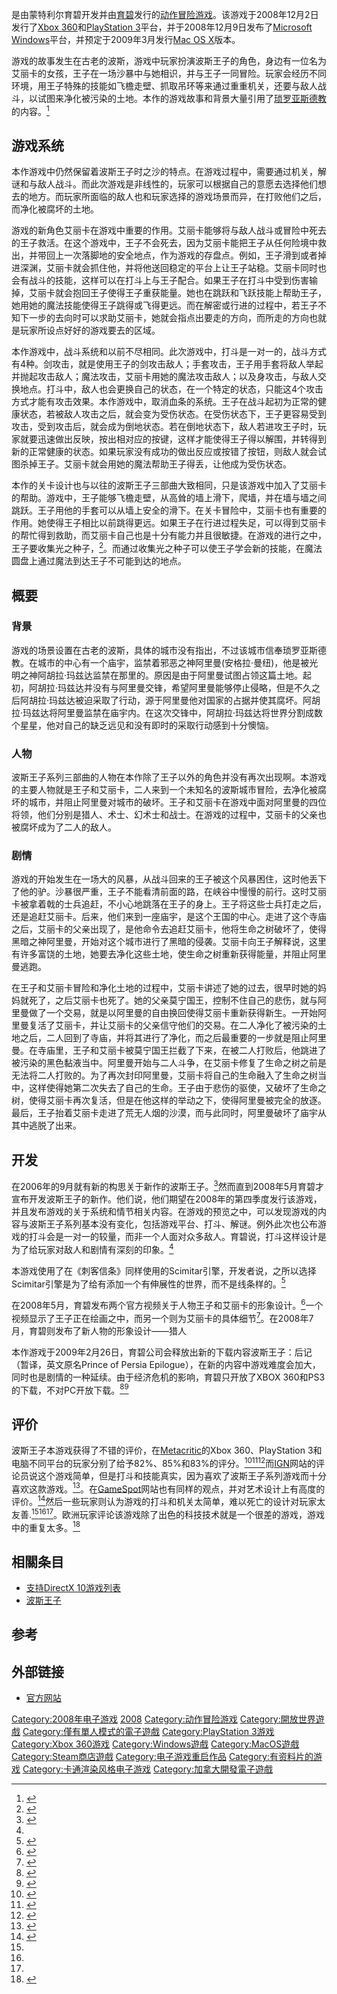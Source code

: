 {{NoteTA|G1=Games}}
{{Infobox VG
| title    = 波斯王子
| image = File:Prince of Persia Boxart.jpg
| caption   = 《波斯王子》简体中文版封面
| english = Prince of Persia
| developer  = [[蒙特利尔育碧|蒙特利尔育碧]]
| publisher  = [[育碧软件|育碧软件]]
| distributor = 
| designer   = Jean-Christophe Guyot
| composer   = Inon Zur, Stuart Chatwood<ref name="press_release">{{cite web |url=http://www.music4games.net/News_Display.aspx?id=1094 |title=Prince of Persia Soundtrack composed by Inon Zur and Stuart Chatwood |date=October 30, 2008 |publisher=Music 4 Games.net |language=en |access-date=2009-02-19 |archive-date=2008-12-19 |archive-url=https://web.archive.org/web/20081219211718/http://www.music4games.net/News_Display.aspx?id=1094 |dead-url=no }}</ref>
| series    = [[波斯王子系列|波斯王子系列]]
| engine    = Scimitar引擎
| platform   = 
| release   =  '''PS3'''、'''Xbox 360'''{{Vgrelease|NA|2008年12月2日<ref name="release">{{cite press release|title=Ubisoft Announces Release Date for Prince Of Persia|publisher=Ubisoft|url=http://kotaku.com/5051794/prince-of-persia-hits-in-december|date=2008-09-18|accessdate=2008-09-18|archive-date=2013-06-30|archive-url=https://www.webcitation.org/6HktrvIzS?url=http://kotaku.com/5051794/prince-of-persia-hits-in-december|dead-url=no}}</ref><ref name="poprelease-gspot"/>|EU|2008年12月4日<ref name="poprelease-gspot">{{cite web|url=http://www.gamespot.com/news/6197878.html?tag=latestheadlines;title;1|title=Prince of Persia gets coronation date|last=Sinclair|first=Brendan|date=September 18, 2008|publisher=GameSpot|language=en|accessdate=2008-09-19|archive-date=2008-12-20|archive-url=https://web.archive.org/web/20081220085257/http://www.gamespot.com/news/6197878.html?tag=latestheadlines;title;1|dead-url=no}}</ref>}}
'''Microsoft Windows'''{{Vgrelease|NA|2008年12月9日<ref name="release_ubi_forum">{{cite web|title=Ubisoft Confirm Release Dates for Prince Of Persia|publisher=Ubisoft|url=http://forums.ubi.com/eve/forums/a/tpc/f/861108132/m/5071031607|date=2008-11-17|accessdate=2008年12月2日|deadurl=yes|archiveurl=https://web.archive.org/web/20081219185939/http://forums.ubi.com/eve/forums/a/tpc/f/861108132/m/5071031607|archivedate=2008年12月19日}}</ref>|TW|2009年3月28日<ref>{{Cite_web | url = http://store.steampowered.com/app/19980/?snr=1_7_7_230_150_15 | title = Steam 上的 Prince of Persia® | publisher = Steam | accessdate = 2016-10-19 | archive-date = 2019-12-10 | archive-url = https://web.archive.org/web/20191210111430/https://store.steampowered.com/app/19980/?snr=1_7_7_230_150_15 | dead-url = no }}</ref><ref>{{cite web |url=http://www.gamebase.com.tw/news/news_content.php?sno=85535978&news_category=2 |title=年度最佳动作游戏《新波斯王子》中文化全新上市 |date=2009年3月24日 |publisher=游戏基地 |language=zh-hant |accessdate=2009-03-25 |archive-date=2009-03-25 |archive-url=https://web.archive.org/web/20090325101845/http://www.gamebase.com.tw/news/news_content.php?sno=85535978&news_category=2 |dead-url=no }}</ref>|CN|2009年7月24日|EU|2008年12月12日<ref name="release_ubi_forum"/>}}
'''Mac OS X'''{{Vgrelease|NA|2009年3月<ref name="transgaming_press_release">{{cite web|title=Ubisoft Announces New Mac Titles|publisher=TransGaming|url=http://transgaming.com/news/?id=114|date=2009-02-19|accessdate=2009-03-25|archive-date=2013-06-30|archive-url=https://www.webcitation.org/6HktturHT?url=http://transgaming.com/news/?id=114|dead-url=yes}}</ref>}}
| genre    = [[动作冒险游戏|动作冒险游戏]]
| modes    = [[单人游戏|单人]] 
| platforms  = [[Microsoft_Windows|Microsoft Windows]]、[[PlayStation_3|PlayStation 3]]、[[Xbox_360|Xbox 360]]
}} 

{{vgname|波斯王子|en=Prince of Persia|aka=波斯王子：奇迹、波斯王子：重生}}是由蒙特利尔育碧开发并由[[育碧|育碧]]发行的[[动作冒险游戏|动作冒险游戏]]。该游戏于2008年12月2日发行了[[Xbox_360|Xbox 360]]和[[PlayStation_3|PlayStation 3]]平台，并于2008年12月9日发布了[[Microsoft_Windows|Microsoft Windows]]平台，并预定于2009年3月发行[[Mac_OS_X|Mac OS X]]版本。

游戏的故事发生在古老的波斯，游戏中玩家扮演波斯王子的角色，身边有一位名为艾丽卡的女孩，王子在一场沙暴中与她相识，并与王子一同冒险。玩家会经历不同环境，用王子特殊的技能如飞檐走壁、抓取吊环等来通过重重机关，还要与敌人战斗，以试图来净化被污染的土地。本作的游戏故事和背景大量引用了[[琐罗亚斯德教|琐罗亚斯德教]]的内容。<ref>{{cite web|title=Questions & Answers with Ben Mattes (Producer)|url=http://kotaku.com/5011425/prince-of-persia-ditches-roots-gets-a-final-fantasy-make+over|access-date=2009-02-19|archive-date=2014-02-22|archive-url=https://web.archive.org/web/20140222150133/http://kotaku.com/5011425/prince-of-persia-ditches-roots-gets-a-final-fantasy-make+over|dead-url=no}}</ref>

== 游戏系统 ==

本作游戏中仍然保留着波斯王子时之沙的特点。在游戏过程中，需要通过机关，解谜和与敌人战斗。而此次游戏是非线性的，玩家可以根据自己的意愿去选择他们想去的地方。而玩家所面临的敌人也和玩家选择的游戏场景而异，在打败他们之后，而净化被腐坏的土地。

游戏的新角色艾丽卡在游戏中重要的作用。艾丽卡能够将与敌人战斗或冒险中死去的王子救活。在这个游戏中，王子不会死去，因为艾丽卡能把王子从任何险境中救出，并带回上一次落脚地的安全地点，作为游戏的存盘点。例如，王子滑到或者掉进深渊，艾丽卡就会抓住他，并将他送回稳定的平台上让王子站稳。艾丽卡同时也会有战斗的技能，这样可以在打斗上与王子配合。如果王子在打斗中受到伤害输掉，艾丽卡就会抱回王子使得王子重获能量。她也在跳跃和飞跃技能上帮助王子，她用她的魔法技能使得王子跳得或飞得更远。而在解密或行进的过程中，若王子不知下一步的去向时可以求助艾丽卡，她就会指点出要走的方向，而所走的方向也就是玩家所设点好好的游戏要去的区域。

本作游戏中，战斗系统和以前不尽相同。此次游戏中，打斗是一对一的，战斗方式有4种。剑攻击，就是使用王子的剑攻击敌人；手套攻击，王子用手套将敌人举起并抛起攻击敌人；魔法攻击，艾丽卡用她的魔法攻击敌人；以及身攻击，与敌人交换地点。打斗中，敌人也会更换自己的状态，在一个特定的状态，只能这4个攻击方式才能有攻击效果。本作游戏中，取消血条的系统。王子在战斗起初为正常的健康状态，若被敌人攻击之后，就会变为受伤状态。在受伤状态下，王子更容易受到攻击，受到攻击后，就会成为倒地状态。若在倒地状态下，敌人若进攻王子时，玩家就要迅速做出反映，按出相对应的按键，这样才能使得王子得以解围，并转得到新的正常健康的状态。如果玩家没有成功的做出反应或按错了按钮，则敌人就会试图杀掉王子。艾丽卡就会用她的魔法帮助王子得丢，让他成为受伤状态。

本作的关卡设计也与以往的波斯王子三部曲大致相同，只是该游戏中加入了艾丽卡的帮助。游戏中，王子能够飞檐走壁，从高耸的墙上滑下，爬墙，并在墙与墙之间跳跃。王子用他的手套可以从墙上安全的滑下。在关卡冒险中，艾丽卡也有重要的作用。她使得王子相比以前跳得更远。如果王子在行进过程失足，可以得到艾丽卡的帮忙得到救助，而艾丽卡自己也是十分有能力并且很敏捷。在游戏的进行之中，王子要收集光之种子，<ref>{{cite web|title=E3 stage interview|url=http://uk.gamespot.com/video/945943/6194170/videoplayerpop?rgroup=e32008_videos|accessdate=2009-02-19|archive-date=2012-06-30|archive-url=https://archive.today/20120630000752/http://uk.gamespot.com/video/945943/6194170/videoplayerpop?rgroup=e32008_videos|dead-url=yes}}</ref>。而通过收集光之种子可以使王子学会新的技能，在魔法圆盘上通过魔法到达王子不可能到达的地点。

== 概要 ==
=== 背景 ===
游戏的场景设置在古老的波斯，具体的城市没有指出，不过该城市信奉琐罗亚斯德教。在城市的中心有一个庙宇，监禁着邪恶之神阿里曼(安格拉·曼纽)，他是被光明之神阿胡拉·玛兹达监禁在那里的。原因是由于阿里曼试图占领这篇土地。起初，阿胡拉·玛兹达并没有与阿里曼交锋，希望阿里曼能够停止侵略，但是不久之后阿胡拉·玛兹达被迫采取了行动，源于阿里曼他对国家的占据并使其腐坏。阿胡拉·玛兹达将阿里曼监禁在庙宇内。在这次交锋中，阿胡拉·玛兹达将世界分割成数个星星，他对自己的缺乏远见和没有即时的采取行动感到十分懊恼。
=== 人物 ===
波斯王子系列三部曲的人物在本作除了王子以外的角色并没有再次出现啊。本游戏的主要人物就是王子和艾丽卡，二人来到一个未知名的波斯城市冒险，去净化被腐坏的城市，并阻止阿里曼对城市的破坏。王子和艾丽卡在游戏中面对阿里曼的四位将领，他们分别是猎人、术士、幻术士和战士。在游戏的过程中，艾丽卡的父亲也被腐坏成为了二人的敌人。

=== 剧情 ===

游戏的开始发生在一场大的风暴，从战斗回来的王子被这个风暴困住，这时他丢下了他的驴。沙暴很严重，王子不能看清前面的路，在峡谷中慢慢的前行。这时艾丽卡被拿着戟的士兵追赶，不小心地跳落在王子的身上。王子将这些士兵打走之后，还是追赶艾丽卡。后来，他们来到一座庙宇，是这个王国的中心。走进了这个寺庙之后，艾丽卡的父亲出现了，是他命令去追赶艾丽卡，他将生命之树破坏了，使得黑暗之神阿里曼，开始对这个城市进行了黑暗的侵袭。艾丽卡向王子解释说，这里有许多富饶的土地，她要去净化这些土地，使生命之树重新获得能量，并阻止阿里曼逃跑。

在王子和艾丽卡冒险和净化土地的过程中，艾丽卡讲述了她的过去，很早时她的妈妈就死了，之后艾丽卡也死了。她的父亲莫宁国王，控制不住自己的悲伤，就与阿里曼做了一个交易，就是以阿里曼的自由换回使得艾丽卡重新获得新生。一开始阿里曼复活了艾丽卡，并让艾丽卡的父亲信守他们的交易。在二人净化了被污染的土地之后，二人回到了寺庙，并将其进行了净化，而之后最重要的一步就是阻止阿里曼。在寺庙里，王子和艾丽卡被莫宁国王拦截了下来，在被二人打败后，他跳进了被污染的黑色黏液当中。阿里曼开始与二人斗争，在艾丽卡修复了生命之树之前是无法将二人打败的。为了再次封印阿里曼，艾丽卡将自己的生命融入了生命之树当中，这样使得她第二次失去了自己的生命。王子由于悲伤的驱使，又破坏了生命之树，使得艾丽卡再次复活，但是在他这样的举动之下，使得阿里曼被完全的放逐。最后，王子抬着艾丽卡走进了荒无人烟的沙漠，而与此同时，阿里曼破坏了庙宇从其中逃脱了出来。

== 开发 ==
在2006年的9月就有新的构思关于新作的波斯王子。<ref>{{cite web|title=Leaked Concept Art|url=http://uk.ps3.ign.com/articles/733/733959p1.html|access-date=2009-02-19|archive-date=2012-02-12|archive-url=https://web.archive.org/web/20120212064230/http://uk.ps3.ign.com/articles/733/733959p1.html|dead-url=yes}}</ref>然而直到2008年5月育碧才宣布开发波斯王子的新作。他们说，他们期望在2008年的第四季度发行该游戏，并且发布游戏的关于系统和情节相关内容。在游戏的预览之中，可以发现游戏的内容与波斯王子系列基本没有变化，包括游戏平台、打斗、解谜。例外此次也公布游戏的打斗会是一对一的较量，而非一个人面对众多敌人。育碧说，打斗这样设计是为了给玩家对敌人和剧情有深刻的印象。<ref name="ubidaysinterview"/>

本游戏使用了在《刺客信条》同样使用的Scimitar引擎，开发者说，之所以选择 Scimitar引擎是为了给有添加一个有伸展性的世界，而不是线条样的。<ref name="ubidaysinterview">{{cite web|title=Ubidays Interview|url=http://www.gametrailers.com/player/34580.html|access-date=2009-02-19|archive-date=2012-08-07|archive-url=https://www.webcitation.org/69jwO8c7n?url=http://www.gametrailers.com/|dead-url=no}}</ref>

在2008年5月，育碧发布两个官方视频关于人物王子和艾丽卡的形象设计。<ref>{{cite web|title=Prince Speed Art|url=http://www.gametrailers.com/player/33651.html|accessdate=2009-01-10|publisher=Gametrailers|archive-date=2009-04-10|archive-url=https://web.archive.org/web/20090410063732/http://www.gametrailers.com/player/33651.html|dead-url=no}}</ref>一个视频显示了王子正在绘画之中，而另一个则为艾丽卡的具体细节<ref>{{cite web|title=Elika Speed Art|url=http://www.gametrailers.com/player/34326.html|access-date=2009-02-19|archive-date=2009-04-20|archive-url=https://web.archive.org/web/20090420034740/http://www.gametrailers.com/player/34326.html|dead-url=no}}</ref>。在2008年7月，育碧则发布了新人物的形象设计——猎人

本作游戏于2009年2月26日，育碧公司会释放出新的下载内容波斯王子：后记（暂译，英文原名Prince of Persia Epilogue），在新的内容中游戏难度会加大，同时也是剧情的一种延续。由于经济危机的影响，育碧只开放了XBOX 360和PS3的下载，不对PC开放下载。<ref>{{Cite web |url=http://www.shacknews.com/onearticle.x/57048 |title=存档副本 |access-date=2009-02-19 |archive-date=2010-06-20 |archive-url=https://web.archive.org/web/20100620081057/http://www.shacknews.com/onearticle.x/57048 |dead-url=no }}</ref><ref>{{Cite web |url=http://xbox360.ign.com/articles/940/940408p3.html |title=存档副本 |access-date=2009-02-19 |archive-date=2012-04-04 |archive-url=https://web.archive.org/web/20120404114104/http://xbox360.ign.com/articles/940/940408p3.html |dead-url=no }}</ref>

== 评价 ==
{{VG Reviews
|IGN = Xbox 360/PS3：9.3/10<ref name="ignreview"/>
|1UP = Xbox 360：B+
|GameRev = Xbox 360：B
|Edge=5/10<ref>E197 p84-85</ref>
|EuroG=6/10<ref name="eurogamerreview"/>
|GSpot = PC：8.0/10<ref name="gamespotreview"/>
|
|compilation = yes
|
|MC = Xbox 360：81%（基于70个评价）<ref name="metacritic360"/><br />PlayStation 3：84%（基于58个评价）<ref name="metacriticPS3"/><br />PC：82%（基于24个评价）<ref name="metacriticPC"/>
}}
波斯王子本游戏获得了不错的评价，在[[Metacritic|Metacritic]]的Xbox 360、PlayStation 3和电脑不同平台的玩家分别了给予82%、85%和83%的评分。<ref name="metacritic360">{{cite web |title=''Prince of Persia'' at Metacritic (Xbox 360) |url=http://www.metacritic.com/games/platforms/xbox360/princeofpersia |accessdate=2009-01-06 |publisher=Metacritic |archive-date=2012-03-21 |archive-url=https://www.webcitation.org/66Ks7r9F0?url=http://www.metacritic.com/game/xbox-360/prince-of-persia |dead-url=no }}</ref><ref name="metacriticPS3">{{cite web |title=''Prince of Persia'' at Metacritic (Playstation 3) |url=http://www.metacritic.com/games/platforms/ps3/princeofpersia |accessdate=2009-01-06 |publisher=Metacritic |archive-date=2012-03-21 |archive-url=https://www.webcitation.org/66Ks8peqD?url=http://www.metacritic.com/game/playstation-3/prince-of-persia |dead-url=no }}</ref><ref name="metacriticPC">{{cite web |title=''Prince of Persia'' at Metacritic (PC) |url=http://www.metacritic.com/games/platforms/pc/princeofpersia |accessdate=2009-01-06 |publisher=Metacritic |archive-date=2012-03-21 |archive-url=https://www.webcitation.org/66KwjxgeK?url=http://www.metacritic.com/game/pc/prince-of-persia |dead-url=no }}</ref>而[[IGN|IGN]]网站的评论员说这个游戏简单，但是打斗和技能真实，因为喜欢了波斯王子系列游戏而十分喜欢这款游戏。<ref name="ignreview">{{cite web |title=''Prince of Persia'' review at IGN |url=http://xbox360.ign.com/articles/934/934014p1.html |first=Hilary |last=Goldstein |date=2008-11-26 |accessdate=2009-01-02 |publisher=[[IGN|IGN]] |archive-date=2012-03-21 |archive-url=https://www.webcitation.org/66KrxZ9v8?url=http://xbox360.ign.com/articles/934/934014p1.html |dead-url=no }}</ref>。在[[GameSpot|GameSpot]]网站也有同样的观点，并对艺术设计上有高度的评价。<ref name="gamespotreview">{{cite web |title=Prince of Persia (2008) for PC Review |url=http://www.gamespot.com/pc/action/princeofpersiaworkingtitle/review.html |first=Kevin |last=VanOrd |date=2008-12-02 |accessdate=2009-01-02 |publisher=GameSpot |archive-date=2008-12-05 |archive-url=https://web.archive.org/web/20081205055956/http://www.gamespot.com/pc/action/princeofpersiaworkingtitle/review.html |dead-url=no }}</ref>然后一些玩家则认为游戏的打斗和机关太简单，难以死亡的设计对玩家太友善.<ref name="ignreview"/><ref name="eurogamerreview"/><ref name="gamespotreview"/>。欧洲玩家评论该游戏除了出色的科技技术就是一个很差的游戏，游戏中的重复太多。<ref name="eurogamerreview">{{cite web |title=Prince of Persia Review // Xbox 360 /// Eurogamer |url=http://www.eurogamer.net/articles/prince-of-persia-review?page=1 |author=Tom Bramwell |publisher=Eurogamer |date=December 5, 2008 |accessdate=2009-01-02 |archive-date=2012-03-21 |archive-url=https://www.webcitation.org/66Ks4qvS8?url=http://www.eurogamer.net/articles/prince-of-persia-review |dead-url=no }}</ref>
{{clear}}

== 相關条目 ==
*[[支持DirectX_10游戏列表|支持DirectX 10游戏列表]]
*[[波斯王子|波斯王子]]

== 参考 ==
{{reflist|2}}

== 外部链接 ==
{{commons category|Prince of Persia}}
*[http://www.princeofpersiagame.com/ 官方网站] {{Wayback|url=http://www.princeofpersiagame.com/ |date=20190901183903 }}

{{波斯王子系列}}

{{DEFAULTSORT:Prince of Persia 2008 video game}}
[[Category:2008年电子游戏|Category:2008年电子游戏]]
[[Category:波斯王子系列电子游戏|2008]]
[[Category:动作冒险游戏|Category:动作冒险游戏]]
[[Category:開放世界遊戲|Category:開放世界遊戲]]
[[Category:僅有單人模式的電子遊戲|Category:僅有單人模式的電子遊戲]]
[[Category:PlayStation_3游戏|Category:PlayStation 3游戏]]
[[Category:Xbox_360游戏|Category:Xbox 360游戏]]
[[Category:Windows遊戲|Category:Windows遊戲]]
[[Category:MacOS遊戲|Category:MacOS遊戲]]
[[Category:Steam商店遊戲|Category:Steam商店遊戲]]
[[Category:电子游戏重启作品|Category:电子游戏重启作品]]
[[Category:有资料片的游戏|Category:有资料片的游戏]]
[[Category:卡通渲染风格电子游戏|Category:卡通渲染风格电子游戏]]
[[Category:加拿大開發電子遊戲|Category:加拿大開發電子遊戲]]